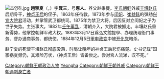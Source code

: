 {{unreferenced|time=2014-1-19}} 
[[File:조영하.jpg|thumb]]
'''趙寧夏'''（{{lang-ko|조영하}}，{{bd|1845年||1884年||catIdx=Jo Yeongha}}）字'''箕三'''，号'''惠人'''。养父赵秉夔。[[李氏朝鲜|李氏朝鲜]]外戚[[丰壤赵氏|丰壤赵氏]]后期骨干，[[神贞王后|神贞王后]]的侄子。1863年任待敎。1873年参与[[闵妃|闵妃]]、[[崔益鉉|崔益鉉]]的弹劾[[兴宣大院君|兴宣大院君]]活动，并掌管武卫都统司。1875年为禁卫大将。后因反对立闵妃之子为世子失势。主张事大。1882年[[壬午军乱|壬午军乱]]，清朝介入，大院君被抓走。丰壤赵氏重新得势，他掌控朝鲜军政大权。1883年3月17日爲弘文館提學、办理统理衙门事务、督办通商事务、都统使。1884年12月5日[[甲申政变|甲申政变]]中被[[开化党|开化党]]暗杀。

赵宁夏的死使丰壤赵氏彻底没落，时局让晚年的神贞王后悲伤痛楚。史书记载“国家祸变频仍，其艰险万状，（神贞王后）皆备尝之。尝对宫人流涕，叹不死。”
{{DEFAULTSORT:Jo Yeongha}}
[[Category:朝鮮王朝政治人物|Category:朝鮮王朝政治人物]]
[[Category:豐壤趙氏|Yeongha]]
[[Category:朝鮮王朝外戚|Category:朝鮮王朝外戚]]
[[Category:朝鲜王朝遇刺身亡者|Category:朝鲜王朝遇刺身亡者]]